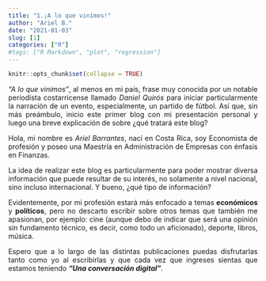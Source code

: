 ```yaml
---
title: "1.¡A lo que vinimos!"
author: "Ariel B."
date: "2021-01-03"
slug: [1]
categories: ["R"]
#tags: ["R Markdown", "plot", "regression"]
---
```


```r
knitr::opts_chunk$set(collapse = TRUE)
```

<div style="text-align: justify">
*"A lo que vinimos"*, al menos en mi país, frase muy conocida por un notable periodista costarricense llamado *Daniel Quirós* para iniciar particularmente la narración de un evento, especialmente, un partido de fútbol. Así que, sin más preámbulo, inicio este primer blog con mi presentación personal y luego una breve explicación de sobre ¿qué tratará este blog?

Hola, mi nombre es *Ariel Barrantes*, nací en Costa Rica, soy Economista de profesión y poseo una Maestría en Administración de Empresas con énfasis en Finanzas.

La idea de realizar este blog es particularmente para poder mostrar diversa información que puede resultar de su interés, no solamente a nivel nacional, sino incluso internacional. Y bueno, ¿qué tipo de información?

Evidentemente, por mi profesión estará más enfocado a temas **económicos** y **políticos**, pero no descarto escribir sobre otros temas que también me apasionan, por ejemplo: cine (aunque debo de indicar que será una opinión sin fundamento técnico, es decir, como todo un aficionado), deporte, libros, música.

Espero que a lo largo de las distintas publicaciones puedas disfrutarlas tanto como yo al escribirlas y que cada vez que ingreses sientas que estamos teniendo ***“Una conversación digital”***.

<div/>
